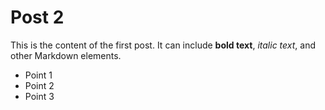 # Post 2

This is the content of the first post. It can include **bold text**, _italic text_, and other Markdown elements.

- Point 1
- Point 2
- Point 3

